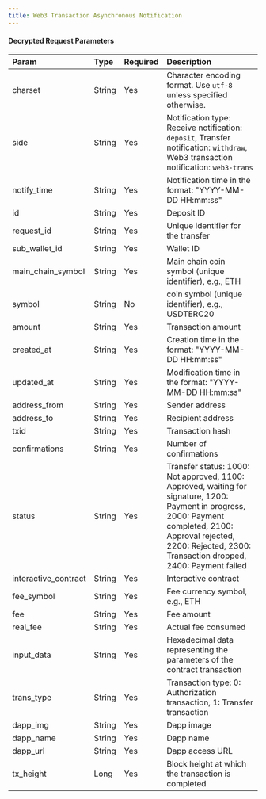 ---
title: Web3 Transaction Asynchronous Notification
---

#### Decrypted Request Parameters

| Param            | Type   | Required | Description                                                  |
| :--------------- | :----- | :------- | :----------------------------------------------------------- |
| charset          | String | Yes      | Character encoding format. Use `utf-8` unless specified otherwise. |
| side             | String | Yes      | Notification type: Receive notification: `deposit`, Transfer notification: `withdraw`, Web3 transaction notification: `web3-trans` |
| notify_time      | String | Yes      | Notification time in the format: "YYYY-MM-DD HH:mm:ss"        |
| id               | String | Yes      | Deposit ID                                                   |
| request_id       | String | Yes      | Unique identifier for the transfer                            |
| sub_wallet_id    | String | Yes      | Wallet ID                                                |
| main_chain_symbol| String | Yes      | Main chain coin symbol (unique identifier), e.g., ETH        |
| symbol           | String | No       | coin symbol (unique identifier), e.g., USDTERC20          |
| amount           | String | Yes      | Transaction amount                                            |
| created_at       | String | Yes      | Creation time in the format: "YYYY-MM-DD HH:mm:ss"            |
| updated_at       | String | Yes      | Modification time in the format: "YYYY-MM-DD HH:mm:ss"        |
| address_from     | String | Yes      | Sender address                                               |
| address_to       | String | Yes      | Recipient address                                            |
| txid             | String | Yes      | Transaction hash                                             |
| confirmations    | String | Yes      | Number of confirmations                                      |
| status           | String | Yes      | Transfer status: 1000: Not approved, 1100: Approved, waiting for signature, 1200: Payment in progress, 2000: Payment completed, 2100: Approval rejected, 2200: Rejected, 2300: Transaction dropped, 2400: Payment failed |
| interactive_contract | String | Yes   | Interactive contract                                         |
| fee_symbol       | String | Yes      | Fee currency symbol, e.g., ETH                                |
| fee              | String | Yes      | Fee amount                                                   |
| real_fee         | String | Yes      | Actual fee consumed                                          |
| input_data       | String | Yes      | Hexadecimal data representing the parameters of the contract transaction |
| trans_type       | String | Yes      | Transaction type: 0: Authorization transaction, 1: Transfer transaction |
| dapp_img         | String | Yes      | Dapp image                                                   |
| dapp_name        | String | Yes      | Dapp name                                                    |
| dapp_url         | String | Yes      | Dapp access URL                                              |
| tx_height        | Long   |Yes   | Block height at which the transaction is completed |